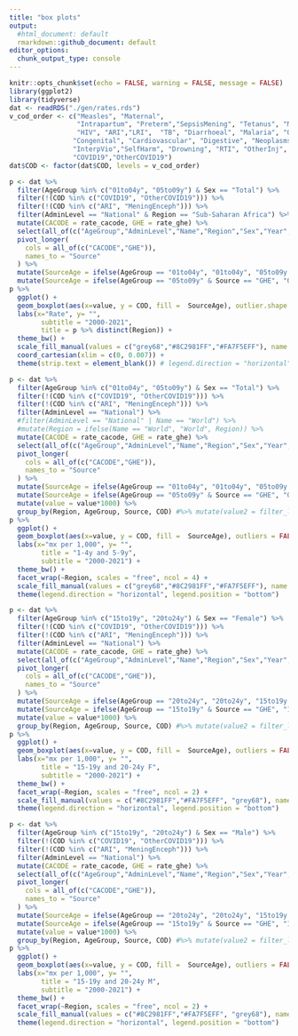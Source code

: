 ```yaml
---
title: "box plots"
output:
  #html_document: default
  rmarkdown::github_document: default
editor_options:
  chunk_output_type: console
---
```


```r
knitr::opts_chunk$set(echo = FALSE, warning = FALSE, message = FALSE)
library(ggplot2)
library(tidyverse)
dat <- readRDS("./gen/rates.rds")
v_cod_order <- c("Measles", "Maternal", 
                 "Intrapartum", "Preterm","SepsisMening", "Tetanus", "MeningEnceph" ,
                 "HIV", "ARI","LRI",  "TB", "Diarrhoeal", "Malaria", "OtherCMPN",
                "Congenital", "Cardiovascular", "Digestive", "Neoplasms", "OtherNCD",
                "InterpVio","SelfHarm", "Drowning", "RTI", "OtherInj", "NatDis", "CollectVio",
                "COVID19","OtherCOVID19")
dat$COD <- factor(dat$COD, levels = v_cod_order)
```


```r
p <- dat %>%
  filter(AgeGroup %in% c("01to04y", "05to09y") & Sex == "Total") %>% 
  filter(!(COD %in% c("COVID19", "OtherCOVID19"))) %>%
  filter(!(COD %in% c("ARI", "MeningEnceph"))) %>%
  filter(AdminLevel == "National" & Region == "Sub-Saharan Africa") %>% 
  mutate(CACODE = rate_cacode, GHE = rate_ghe) %>%
  select(all_of(c("AgeGroup","AdminLevel","Name","Region","Sex","Year", "COD", "CACODE","GHE"))) %>% 
  pivot_longer(
    cols = all_of(c("CACODE","GHE")),
    names_to = "Source"
  ) %>% 
  mutate(SourceAge = ifelse(AgeGroup == "01to04y", "01to04y", "05to09y CA CODE")) %>%
  mutate(SourceAge = ifelse(AgeGroup == "05to09y" & Source == "GHE", "05to09y GHE", SourceAge)) 
p %>%
  ggplot() + 
  geom_boxplot(aes(x=value, y = COD, fill =  SourceAge), outlier.shape = NA) +
  labs(x="Rate", y= "",
        subtitle = "2000-2021",
        title = p %>% distinct(Region)) +
  theme_bw() +
  scale_fill_manual(values = c("grey68","#8C2981FF","#FA7F5EFF"), name = "") + 
  coord_cartesian(xlim = c(0, 0.007)) +
  theme(strip.text = element_blank()) # legend.direction = "horizontal", legend.position = "bottom") 
```

```r
p <- dat %>%
  filter(AgeGroup %in% c("01to04y", "05to09y") & Sex == "Total") %>% 
  filter(!(COD %in% c("COVID19", "OtherCOVID19"))) %>%
  filter(!(COD %in% c("ARI", "MeningEnceph"))) %>%
  filter(AdminLevel == "National") %>%
  #filter(AdminLevel == "National" | Name == "World") %>%
  #mutate(Region = ifelse(Name == "World", "World", Region)) %>%
  mutate(CACODE = rate_cacode, GHE = rate_ghe) %>%
  select(all_of(c("AgeGroup","AdminLevel","Name","Region","Sex","Year", "COD", "CACODE","GHE"))) %>% 
  pivot_longer(
    cols = all_of(c("CACODE","GHE")),
    names_to = "Source"
  ) %>% 
  mutate(SourceAge = ifelse(AgeGroup == "01to04y", "01to04y", "05to09y CA CODE")) %>%
  mutate(SourceAge = ifelse(AgeGroup == "05to09y" & Source == "GHE", "05to09y GHE", SourceAge)) %>%
  mutate(value = value*1000) %>%
  group_by(Region, AgeGroup, Source, COD) #%>% mutate(value2 = filter_lims(value))
p %>%
  ggplot() + 
  geom_boxplot(aes(x=value, y = COD, fill =  SourceAge), outliers = FALSE) +
  labs(x="mx per 1,000", y= "",
        title = "1-4y and 5-9y",
        subtitle = "2000-2021") +
  theme_bw() +
  facet_wrap(~Region, scales = "free", ncol = 4) +
  scale_fill_manual(values = c("grey68","#8C2981FF","#FA7F5EFF"), name = "") + 
  theme(legend.direction = "horizontal", legend.position = "bottom") 

```


```r
p <- dat %>%
  filter(AgeGroup %in% c("15to19y", "20to24y") & Sex == "Female") %>% 
  filter(!(COD %in% c("COVID19", "OtherCOVID19"))) %>%
  filter(!(COD %in% c("ARI", "MeningEnceph"))) %>%
  filter(AdminLevel == "National") %>%
  mutate(CACODE = rate_cacode, GHE = rate_ghe) %>%
  select(all_of(c("AgeGroup","AdminLevel","Name","Region","Sex","Year", "COD", "CACODE","GHE"))) %>% 
  pivot_longer(
    cols = all_of(c("CACODE","GHE")),
    names_to = "Source"
  ) %>% 
  mutate(SourceAge = ifelse(AgeGroup == "20to24y", "20to24y", "15to19y CA CODE")) %>%
  mutate(SourceAge = ifelse(AgeGroup == "15to19y" & Source == "GHE", "15to19y GHE", SourceAge)) %>%
  mutate(value = value*1000) %>%
  group_by(Region, AgeGroup, Source, COD) #%>% mutate(value2 = filter_lims(value))
p %>%
  ggplot() + 
  geom_boxplot(aes(x=value, y = COD, fill =  SourceAge), outliers = FALSE) +
  labs(x="mx per 1,000", y= "",
        title = "15-19y and 20-24y F",
        subtitle = "2000-2021") +
  theme_bw() +
  facet_wrap(~Region, scales = "free", ncol = 2) +
  scale_fill_manual(values = c("#8C2981FF","#FA7F5EFF", "grey68"), name = "") + 
  theme(legend.direction = "horizontal", legend.position = "bottom") 
```


```r
p <- dat %>%
  filter(AgeGroup %in% c("15to19y", "20to24y") & Sex == "Male") %>% 
  filter(!(COD %in% c("COVID19", "OtherCOVID19"))) %>%
  filter(!(COD %in% c("ARI", "MeningEnceph"))) %>%
  filter(AdminLevel == "National") %>%
  mutate(CACODE = rate_cacode, GHE = rate_ghe) %>%
  select(all_of(c("AgeGroup","AdminLevel","Name","Region","Sex","Year", "COD", "CACODE","GHE"))) %>% 
  pivot_longer(
    cols = all_of(c("CACODE","GHE")),
    names_to = "Source"
  ) %>% 
  mutate(SourceAge = ifelse(AgeGroup == "20to24y", "20to24y", "15to19y CA CODE")) %>%
  mutate(SourceAge = ifelse(AgeGroup == "15to19y" & Source == "GHE", "15to19y GHE", SourceAge)) %>%
  mutate(value = value*1000) %>%
  group_by(Region, AgeGroup, Source, COD) #%>% mutate(value2 = filter_lims(value))
p %>%
  ggplot() + 
  geom_boxplot(aes(x=value, y = COD, fill =  SourceAge), outliers = FALSE) +
  labs(x="mx per 1,000", y= "",
        title = "15-19y and 20-24y M",
        subtitle = "2000-2021") +
  theme_bw() +
  facet_wrap(~Region, scales = "free", ncol = 2) +
  scale_fill_manual(values = c("#8C2981FF","#FA7F5EFF", "grey68"), name = "") + 
  theme(legend.direction = "horizontal", legend.position = "bottom") 
```

